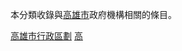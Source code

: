 本分類收錄與[[高雄市|高雄市]]政府機構相關的條目。
{{臺灣行政區劃分類導航|各行政區政府機構}}
{{Portal bar|台灣|政府}}

[[Category:高雄市行政區劃|]]
[[Category:高雄市的政府機構|高]]